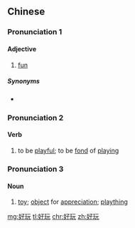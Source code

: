 ==Chinese==
{{zh-forms}}

===Pronunciation 1===
{{zh-pron
|m=hǎowán,er=y
|c=hou2 waan4-2
|cat=a
}}

====Adjective====
{{zh-adj}}

# [[fun]]

=====Synonyms=====
* {{qualifier|Teochew}} {{zh-l|好耍}}

===Pronunciation 2===
{{zh-pron
|m=hàowán,er=y
|c=hou3 waan4-2
|cat=v
}}

====Verb====
{{zh-verb}}

# to be [[playful]]; to be [[fond]] of [[playing]]

===Pronunciation 3===
{{zh-pron
|m=hào玩
|cat=n
}}

====Noun====
{{zh-noun}}

# {{lb|zh|obsolete}} [[toy]]; [[object]] for [[appreciation]]; [[plaything]]

[[mg:好玩]]
[[tl:好玩]]
[[chr:好玩]]
[[zh:好玩]]